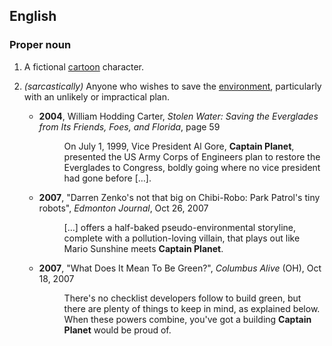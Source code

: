 ==English==
===Proper noun===
{{en-proper noun|sg=[[captain|Captain]] [[planet|Planet]]}}
#A fictional [[cartoon]] character.
#{{rfv-sense}}''(sarcastically)'' Anyone who wishes to save the [[environment]], particularly with an unlikely or impractical plan.
#*'''2004''', William Hodding Carter, ''Stolen Water: Saving the Everglades from Its Friends, Foes, and Florida'', page 59
#*:On July 1, 1999, Vice President Al Gore, '''Captain Planet''', presented the US Army Corps of Engineers plan to restore the Everglades to Congress, boldly going where no vice president had gone before […].
#*'''2007''', "Darren Zenko's not that big on Chibi-Robo: Park Patrol's tiny robots", ''Edmonton Journal'', Oct 26, 2007
#*:[…] offers a half-baked pseudo-environmental storyline, complete with a pollution-loving villain, that plays out like Mario Sunshine meets '''Captain Planet'''.
#*'''2007''', "What Does It Mean To Be Green?", ''Columbus Alive'' (OH), Oct 18, 2007
#*:There's no checklist developers follow to build green, but there are plenty of things to keep in mind, as explained below. When these powers combine, you've got a building '''Captain Planet''' would be proud of.
